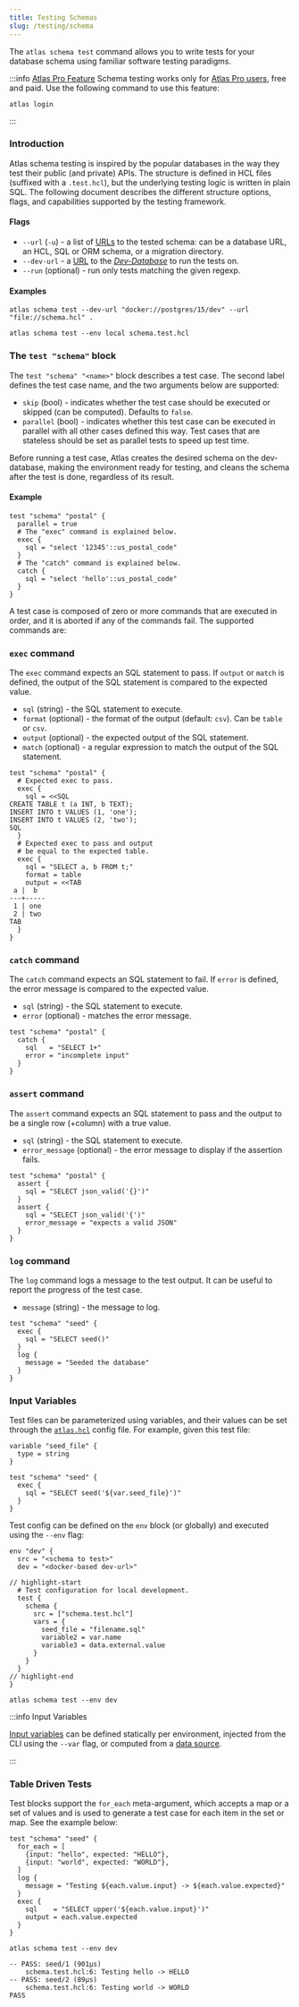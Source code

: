```yaml
---
title: Testing Schemas
slug: /testing/schema
---
```



The `atlas schema test` command allows you to write tests for your database schema using familiar software testing
paradigms.


:::info [Atlas Pro Feature](/features#pro-plan)
Schema testing works only for [Atlas Pro users](/features#pro-plan), free and paid. Use the following command to use this feature:

```shell
atlas login
```

:::

### Introduction

Atlas schema testing is inspired by the popular databases in the way they test their public (and private) APIs. The structure
is defined in HCL files (suffixed with a `.test.hcl`), but the underlying testing logic is written in plain SQL. The
following document describes the different structure options, flags, and capabilities supported by the testing framework.

#### Flags

* `--url` (`-u`) - a list of [URLs](/concepts/url) to the tested schema: can be a database URL, an HCL, SQL or ORM schema, or a
  migration directory.
* `--dev-url` - a [URL](/concepts/url) to the [_Dev-Database_](../concepts/dev.mdx) to run the tests on.
* `--run` (optional) - run only tests matching the given regexp.

#### Examples

<Tabs>
<TabItem value="dir" label="Test Directories">

```shell
atlas schema test --dev-url "docker://postgres/15/dev" --url "file://schema.hcl" .
```

</TabItem>
<TabItem value="file" label="Test Files">

```shell
atlas schema test --env local schema.test.hcl
```

</TabItem>
</Tabs>


### The `test "schema"` block

The `test "schema" "<name>"` block describes a test case. The second label defines the test case name, and the two
arguments below are supported:

- `skip` (bool) - indicates whether the test case should be executed or skipped (can be computed). Defaults to `false`.
- `parallel` (bool) - indicates whether this test case can be executed in parallel with all other cases defined this
  way. Test cases that are stateless should be set as parallel tests to speed up test time.

Before running a test case, Atlas creates the desired schema on the dev-database, making the environment ready for testing,
and cleans the schema after the test is done, regardless of its result.

#### Example

```hcl
test "schema" "postal" {
  parallel = true
  # The "exec" command is explained below.
  exec {
    sql = "select '12345'::us_postal_code"
  }
  # The "catch" command is explained below.
  catch {
    sql = "select 'hello'::us_postal_code"
  }
}
```

A test case is composed of zero or more commands that are executed in order, and it is aborted if any of the commands fail.
The supported commands are:

### `exec` command

The `exec` command expects an SQL statement to pass. If `output` or `match` is defined, the output of the SQL statement
is compared to the expected value.

* `sql` (string) - the SQL statement to execute.
* `format` (optional) - the format of the output (default: `csv`). Can be `table` or `csv`.
* `output` (optional) - the expected output of the SQL statement.
* `match` (optional) - a regular expression to match the output of the SQL statement.

```hcl title="schema.test.hcl"
test "schema" "postal" {
  # Expected exec to pass.
  exec {
    sql = <<SQL
CREATE TABLE t (a INT, b TEXT);
INSERT INTO t VALUES (1, 'one');
INSERT INTO t VALUES (2, 'two');
SQL
  }
  # Expected exec to pass and output
  # be equal to the expected table.
  exec {
    sql = "SELECT a, b FROM t;"
    format = table
    output = <<TAB
 a |  b
---+-----
 1 | one
 2 | two
TAB
  }
}
```

### `catch` command

The `catch` command expects an SQL statement to fail. If `error` is defined, the error message is compared to the expected
value.

* `sql` (string) - the SQL statement to execute.
* `error` (optional) - matches the error message.

```hcl title="schema.test.hcl"
test "schema" "postal" {
  catch {
    sql   = "SELECT 1+"
    error = "incomplete input"
  }
}
```

### `assert` command

The `assert` command expects an SQL statement to pass and the output to be a single row (+column) with a true value.

* `sql` (string) - the SQL statement to execute.
* `error_message` (optional) - the error message to display if the assertion fails.

```hcl title="schema.test.hcl"
test "schema" "postal" {
  assert {
    sql = "SELECT json_valid('{}')"
  }
  assert {
    sql = "SELECT json_valid('{')"
    error_message = "expects a valid JSON"
  }
}
```

### `log` command

The `log` command logs a message to the test output. It can be useful to report the progress of the test case.

* `message` (string) - the message to log.

```hcl title="schema.test.hcl"
test "schema" "seed" {
  exec {
    sql = "SELECT seed()"
  }
  log {
    message = "Seeded the database"
  }
}
```

### Input Variables

Test files can be parameterized using variables, and their values can be set through the [`atlas.hcl`](../atlas-schema/projects)
config file. For example, given this test file:

```hcl title="schema.test.hcl"
variable "seed_file" {
  type = string
}

test "schema" "seed" {
  exec {
    sql = "SELECT seed('${var.seed_file}')"
  }
}
```

Test config can be defined on the `env` block (or globally) and executed using the `--env` flag:

```hcl title="atlas.hcl"
env "dev" {
  src = "<schema to test>"
  dev = "<docker-based dev-url>"

// highlight-start
  # Test configuration for local development.
  test {
    schema {
      src = ["schema.test.hcl"]
      vars = {
        seed_file = "filename.sql"
        variable2 = var.name
        variable3 = data.external.value
      }
    }
  }
// highlight-end
}
```

```
atlas schema test --env dev
```

:::info Input Variables

[Input variables](../atlas-schema/input-variables) can be defined statically per environment, injected from the CLI using
the `--var` flag, or computed from a [data source](../atlas-schema/projects#data-sources).

:::

### Table Driven Tests

Test blocks support the `for_each` meta-argument, which accepts a map or a set of values and is used to generate a test
case for each item in the set or map. See the example below:

```hcl title="schema.test.hcl"
test "schema" "seed" {
  for_each = [
    {input: "hello", expected: "HELLO"},
    {input: "world", expected: "WORLD"},
  ]
  log {
    message = "Testing ${each.value.input} -> ${each.value.expected}"
  }
  exec {
    sql    = "SELECT upper('${each.value.input}')"
    output = each.value.expected
  }
}
```

```shell
atlas schema test --env dev
```
```testoutput title="Test Output"
-- PASS: seed/1 (901µs)
    schema.test.hcl:6: Testing hello -> HELLO
-- PASS: seed/2 (89µs)
    schema.test.hcl:6: Testing world -> WORLD
PASS
```
